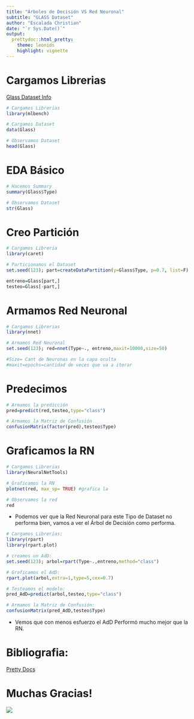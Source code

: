 ---
title: "Árboles de Decisión VS Red Neuronal"
subtitle: "GLASS Dataset"
author: "Escalada Christian"
date: "`r Sys.Date()`"
output:
  prettydoc::html_pretty:
    theme: leonids
    highlight: vignette
---

# Cargamos Librerias

[Glass Dataset Info](https://www.rdocumentation.org/packages/mlbench/versions/2.1-3/topics/Glass)

```{r}
# Cargamos Librerias
library(mlbench)

# Cargamos Dataset
data(Glass)

# Observamos Dataset
head(Glass)
```
# EDA Básico

```{r}
# Hacemos Summary
summary(Glass$Type)

# Observamos Dataset
str(Glass)
```


# Creo Partición

```{r}
# Cargamos Libreria
library(caret)

# Particionamos el Dataset
set.seed(123); part=createDataPartition(y=Glass$Type, p=0.7, list=F)

entreno=Glass[part,]
testeo=Glass[-part,]
```

# Armamos Red Neuronal

```{r}
# Cargamos Librerias
library(nnet)

# Armamos Red Neuronal
set.seed(123); red=nnet(Type~., entreno,maxit=10000,size=50)

#Size= Cant de Neuronas en la capa oculta
#maxit=epochs=cantidad de veces que va a iterar
```

# Predecimos

```{r}
# Armamos la predicción
pred=predict(red,testeo,type="class")

# Armamos la Matriz de Confusión
confusionMatrix(factor(pred),testeo$Type)
```

# Graficamos la RN

```{r}
# Cargamos Librerias
library(NeuralNetTools)

# Graficamos la RN
plotnet(red, max_sp= TRUE) #grafica la 

# Observamos la red
red
```

* Podemos ver que la Red Neuronal para este Tipo de Dataset no performa bien, vamos a ver el Árbol de Decisión como performa.

```{r}
# Cargamos Librerías:
library(rpart)
library(rpart.plot)

# creamos un AdD:
set.seed(123); arbol=rpart(Type~.,entreno,method="class")

# Graficamos el AdD:
rpart.plot(arbol,extra=1,type=5,cex=0.7)

# Testeamos el modelo:
pred_AdD=predict(arbol,testeo,type="class")

# Armamos la Matriz de Confusión:
confusionMatrix(pred_AdD,testeo$Type)
```

* Vemos que con menos esfuerzo el AdD Performó mucho mejor que la RN.

# Bibliografia:

[Pretty Docs](https://github.com/yixuan/prettydoc/)

# Muchas Gracias!


![](https://images.emojiterra.com/google/android-10/512px/1f377.png)

